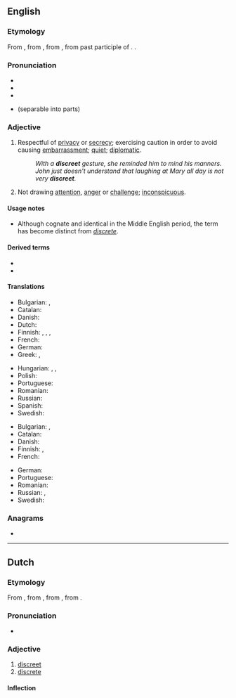 ==English==

===Etymology===
{{PIE root|en|krey}}
From {{inh|en|enm|discrete}}, from {{der|en|fro|discret}}, from {{der|en|la|discrētus}}, from past participle of {{m|la|discernēre}}. {{doublet|en|discrete}}.

===Pronunciation===
* {{IPA|/dɪˈskɹiːt/|lang=en}}
* {{audio|en-us-discreet.ogg|Audio (US)|lang=en}}
* {{rhymes|iːt|lang=en}}
* {{homophones|lang=en|discrete}} (separable into parts)

===Adjective===
{{en-adj}}

# Respectful of [[privacy]] or [[secrecy]]; exercising caution in order to avoid causing [[embarrassment]]; [[quiet]]; [[diplomatic]].
#: ''With a '''discreet''' gesture, she reminded him to mind his manners.''
#: ''John just doesn't understand that laughing at Mary all day is not very '''discreet'''.''
# Not drawing [[attention]], [[anger]] or [[challenge]]; [[inconspicuous]].

====Usage notes====
* Although cognate and identical in the Middle English period, the term has become distinct from ''[[discrete]]''.

====Derived terms====
* {{l|en|discreetly}}
* {{l|en|discretion}}

====Translations====
{{trans-top|respectful of privacy or secrecy; quiet; diplomatic}}
* Bulgarian: {{t+|bg|дискретен}}, {{t+|bg|тактичен}}
* Catalan: {{t+|ca|discret}}
* Danish: {{t|da|diskret}}
* Dutch: {{t+|nl|discreet}}
* Finnish: {{t|fi|hienotunteinen}}, {{t|fi|hienovarainen}}, {{t|fi|tahdikas}}, {{t+|fi|diskreetti}}
* French: {{t+|fr|discret}}
* German: {{t+|de|diskret}}
* Greek: {{t+|el|διακριτική|f}}, {{t+|el|διακριτικός|m}}
{{trans-mid}}
* Hungarian: {{t+|hu|diszkrét}}, {{t+|hu|tapintatos}}, {{t+|hu|titoktartó}}
* Polish: {{t+|pl|dyskretny}}
* Portuguese: {{t+|pt|discreto}}
* Romanian: {{t+|ro|discret}}
* Russian: {{t+|ru|такти́чный}}
* Spanish: {{t+|es|discreto}}
* Swedish: {{t+|sv|diskret}}
{{trans-bottom}}

{{trans-top|not drawing attention, anger or challenge; inconspicuous}}
* Bulgarian: {{t+|bg|предпазлив}}, {{t+|bg|сдържан}}
* Catalan: {{t+|ca|discret}}
* Danish: {{t|da|diskret}}
* Finnish: {{t+|fi|hillitty}}, {{t+|fi|diskreetti}}
* French: {{t+|fr|discret}}
{{trans-mid}}
* German: {{t+|de|diskret}}
* Portuguese: {{t+|pt|discreto}}
* Romanian: {{t+|ro|discret}}
* Russian: {{t+|ru|незаметный}}, {{t+|ru|неброский}}
* Swedish: {{t+|sv|diskret}}
{{trans-bottom}}

===Anagrams===
* {{anagrams|en|a=cdeeirst|desertic|discrete}}

----

==Dutch==

===Etymology===
From {{inh|nl|dum|discreet}}, from {{der|nl|fro|discret}}, from {{der|nl|ML.|discrētus}}, from {{m|la|discernō}}.

===Pronunciation===
* {{audio|Nl-discreet.ogg|Audio|lang=nl}}

===Adjective===
{{nl-adj|discreter}}

# [[#English|discreet]]
# [[discrete]]

====Inflection====
{{nl-decl-adj|discrete}}